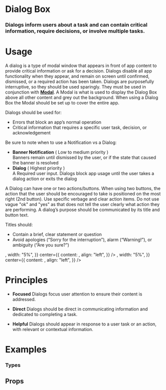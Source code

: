 
<Meta title="Elements|DialogBox" component={DialogBox} />

# Dialog Box

### Dialogs inform users about a task and can contain critical information, require decisions, or involve multiple tasks.


<Preview withToolbar>
  <Story name="Standard">
     <DialogBox
          title="Default Dialog"
          body="Lorem ipsum dolor sit amet, consectetur adipiscing elit, sed do eiusmod tempor incididunt ut labore et dolore magna aliqua. Ut enim ad minim veniam, quis nostrud exercitation ullamco laboris nisi ut aliquip ex ea commodo consequat. Duis aute irure dolor in reprehenderit in voluptate velit esse cillum dolore eu fugiat nulla pariatur. Excepteur sint occaecat cupidatat non proident, sunt in culpa qui officia deserunt mollit anim id est laborum."
          buttons={[
            {
              id: "Negative",
              label: "Negative",
            },
            {
              id: "Affirmative",
              label: "Affirmative",
            },
          ]}
        />
  </Story>
</Preview>

# Usage

A dialog is a type of modal window that appears in front of app content to provide critical information or ask for a decision. Dialogs disable all app functionality when they appear, and remain on screen until confirmed, dismissed, or a required action has been taken. Dialogs are purposefully interruptive, so they should be used sparingly. They must be used in conjunction with **[Modal](/?path=/docs/layout-modal--documentation)**. A Modal is what is used to display the Dialog Box above all other content and grey out the background. When using a Dialog Box the Modal should be set up to cover the entire app.

Dialogs should be used for:
- Errors that block an app’s normal operation
- Critical information that requires a specific user task, decision, or acknowledgement



Be sure to note when to use a Notification vs a Dialog:

- **Banner Notification**	( Low to medium priority )	
Banners remain until dismissed by the user, or if the state that caused the banner is resolved
- **Dialog**	( Highest priority )	
A Required user input. Dialogs block app usage until the user takes a dialog action or exits the dialog

A Dialog can have one or two actions/buttons. When using two buttons, the action that the user should be encouraged to take is positioned on the most right (2nd button).  Use specific verbage and clear action items. Do not use vague "ok" and "yes" as that does not tell the user clearly what action they are performing. A dialog’s purpose should be communicated by its title and button text.

Titles should:

- Contain a brief, clear statement or question
- Avoid apologies (“Sorry for the interruption”), alarm (“Warning!”), or ambiguity (“Are you sure?”)


<Preview>
  <Story name="Usage">
   <React.Fragment>
      <Bar
        padding="2x"
        contentAlign="center"
        left={{
          content: <Icon icon="check" variant="success" size="lg" />,
          width: "5%",
        }}
        center={{
          content: <DialogBox
        title="Reset Settings?"
        body="This will reset your account to it's default fasctory settings removing all current user preferences."
        buttons={[
          {
            id: "Negative",
            label: "Cancel",
          },
          {
            id: "Affirmative",
            label: "Accept",
          },
        ]}
      />,
          align: "left",
        }}
      />
      <Bar
        padding="2x"
        contentAlign="center"
        left={{
          content: <Icon icon="close" variant="alert" size="lg" />,
          width: "5%",
        }}
        center={{
          content: <DialogBox
        title="Are you sure?"
        body="Are you sure you want to delete all of your user data? You will never be able to get it back."
        buttons={[
          {
            id: "Negative",
            label: "No",
          },
          {
            id: "Affirmative",
            label: "Yes",
          },
        ]}
      />,
          align: "left",
        }}
      />
    </React.Fragment>
  </Story>
</Preview>

# Principles

- **Focused**
Dialogs focus user attention to ensure their content is addressed.

- **Direct**
Dialogs should be direct in communicating information and dedicated to completing a task.

- **Helpful**
Dialogs should appear in response to a user task or an action, with relevant or contextual information.




# Examples

### Types

<Preview>
  <Story name="Types">
   <CardGrid columns="1">
        <DialogBox
        title="Successful Dialog"
        body="Lorem ipsum dolor sit amet, consectetur adipiscing elit, sed do eiusmod tempor incididunt ut labore et dolore magna aliqua. Ut enim ad minim veniam, quis nostrud exercitation ullamco laboris nisi ut aliquip ex ea commodo consequat. Duis aute irure dolor in reprehenderit in voluptate velit esse cillum dolore eu fugiat nulla pariatur. Excepteur sint occaecat cupidatat non proident, sunt in culpa qui officia deserunt mollit anim id est laborum."
        buttons={[
          {
            id: "Negative",
            label: "Negative",
            variant: "success",
          },
          {
            id: "Affirmative",
            label: "Affirmative",
            variant: "success",
          },
        ]}
      />
      <DialogBox
        title="Error Dialog"
        body="Lorem ipsum dolor sit amet, consectetur adipiscing elit, sed do eiusmod tempor incididunt ut labore et dolore magna aliqua. Ut enim ad minim veniam, quis nostrud exercitation ullamco laboris nisi ut aliquip ex ea commodo consequat. Duis aute irure dolor in reprehenderit in voluptate velit esse cillum dolore eu fugiat nulla pariatur. Excepteur sint occaecat cupidatat non proident, sunt in culpa qui officia deserunt mollit anim id est laborum."
        buttons={[
          {
            id: "Negative",
            label: "Negative",
            variant: "alert",
          },
          {
            id: "Affirmative",
            label: "Affirmative",
            variant: "alert",
          },
        ]}
      />
      </CardGrid>
  </Story>
</Preview>



## Props

<Props of={DialogBox} />
